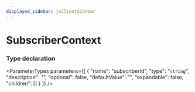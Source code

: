 ```yaml
---
displayed_sidebar: jsClientSidebar
---
```



# SubscriberContext

### Type declaration

<ParameterTypes parameters={[
  {
    "name": "subscriberId",
    "type": "`string`",
    "description": "",
    "optional": false,
    "defaultValue": "",
    "expandable": false,
    "children": []
  }
]} />
